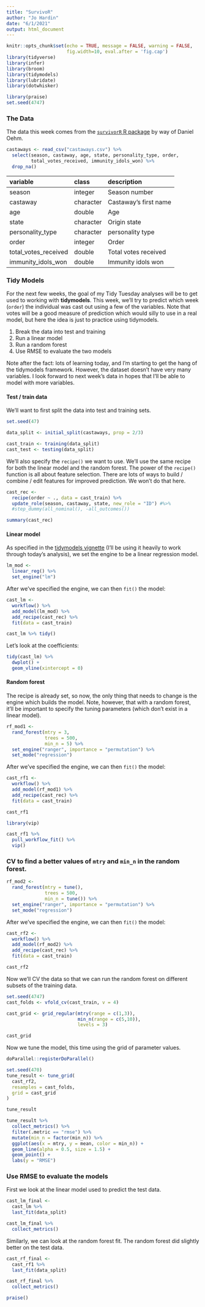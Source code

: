 ```yaml
---
title: "SurvivoR"
author: "Jo Hardin"
date: "6/1/2021"
output: html_document
---
```


```r
knitr::opts_chunk$set(echo = TRUE, message = FALSE, warning = FALSE,
                      fig.width=10, eval.after = 'fig.cap')
library(tidyverse)
library(infer)
library(broom)
library(tidymodels)
library(lubridate)
library(dotwhisker)

library(praise)
set.seed(4747)
```

### The Data


The data this week comes from the [`survivorR` R package](https://github.com/doehm/survivoR) by way of Daniel Oehm.

```r
castaways <- read_csv("castaways.csv") %>%
  select(season, castaway, age, state, personality_type, order, 
         total_votes_received, immunity_idols_won) %>%
  drop_na()
```


|variable             |class     |description |
|:--------------------|:---------|:-----------|
|season          |integer   | Season number |
|castaway             |character | Castaway's first name |
|age                  |double    | Age |
|state                |character | Origin state |
|personality_type     |character | personality type |
|order                |integer   | Order |
|total_votes_received |double    | Total votes received |
|immunity_idols_won   |double    | Immunity idols won |


### Tidy Models

For the next few weeks, the goal of my Tidy Tuesday analyses will be to get used to working with **tidymodels**.  This week, we'll try to predict which week (`order`) the individual was cast out using a few of the variables.  Note that votes will be a good measure of prediction which would silly to use in a real model, but here the idea is just to practice using tidymodels.

1. Break the data into test and training
2. Run a linear model
3. Run a random forest
4. Use RMSE to evaluate the two models

Note after the fact:  lots of learning today, and I'm starting to get the hang of the tidymodels framework.  However, the dataset doesn't have very many variables.  I look forward to next week's data in hopes that I'll be able to model with more variables.


####  Test / train data

We'll want to first split the data into test and training sets.

```r
set.seed(47)

data_split <- initial_split(castaways, prop = 2/3)

cast_train <- training(data_split)
cast_test <- testing(data_split)
```

We'll also specify the `recipe()` we want to use.  We'll use the same recipe for both the linear model and the random forest.  The power of the `recipe()` function is all about feature selection.  There are lots of ways to build / combine / edit features for improved prediction.  We won't do that here.

```r
cast_rec <-
  recipe(order ~ ., data = cast_train) %>%
  update_role(season, castaway, state, new_role = "ID") #%>%
  #step_dummy(all_nominal(), -all_outcomes())

summary(cast_rec)
```


#### Linear model

As specified in the [tidymodels vignette](https://www.tidymodels.org/) (I'll be using it heavily to work through today's analysis), we set the engine to be a linear regression model.

```r
lm_mod <-
  linear_reg() %>%
  set_engine("lm")
```

After we've specified the engine, we can then `fit()` the model:

```r
cast_lm <-
  workflow() %>%
  add_model(lm_mod) %>%
  add_recipe(cast_rec) %>%
  fit(data = cast_train)

cast_lm %>% tidy()
```

Let's look at the coefficients:

```r
tidy(cast_lm) %>%
  dwplot() +
  geom_vline(xintercept = 0)
```

#### Random forest

The recipe is already set, so now, the only thing that needs to change is the engine which builds the model.  Note, however, that with a random forest, it'll be important to specify the tuning parameters (which don't exist in a linear model).  

```r
rf_mod1 <-
  rand_forest(mtry = 3,
              trees = 500,
              min_n = 5) %>%
  set_engine("ranger", importance = "permutation") %>%
  set_mode("regression") 
```


After we've specified the engine, we can then `fit()` the model:

```r
cast_rf1 <-
  workflow() %>%
  add_model(rf_mod1) %>%
  add_recipe(cast_rec) %>%
  fit(data = cast_train)

cast_rf1
```

```r
library(vip)

cast_rf1 %>%
  pull_workflow_fit() %>%
  vip()
```

### CV to find a better values of `mtry` and `min_n` in the random forest.

```r
rf_mod2 <-
  rand_forest(mtry = tune(),
              trees = 500,
              min_n = tune()) %>%
  set_engine("ranger", importance = "permutation") %>%
  set_mode("regression") 
```

After we've specified the engine, we can then `fit()` the model:

```r
cast_rf2 <-
  workflow() %>%
  add_model(rf_mod2) %>%
  add_recipe(cast_rec) %>%
  fit(data = cast_train)

cast_rf2
```


Now we'll CV the data so that we can run the random forest on different subsets of the training data.

```r
set.seed(4747)
cast_folds <- vfold_cv(cast_train, v = 4)

cast_grid <- grid_regular(mtry(range = c(1,3)),
                          min_n(range = c(5,10)),
                          levels = 3)

cast_grid
```

Now we tune the model, this time using the grid of parameter values.

```r
doParallel::registerDoParallel()

set.seed(470)
tune_result <- tune_grid(
  cast_rf2,
  resamples = cast_folds,
  grid = cast_grid
)

tune_result
```



```r
tune_result %>%
  collect_metrics() %>%
  filter(.metric == "rmse") %>%
  mutate(min_n = factor(min_n)) %>%
  ggplot(aes(x = mtry, y = mean, color = min_n)) +
  geom_line(alpha = 0.5, size = 1.5) +
  geom_point() + 
  labs(y = "RMSE")
```


### Use RMSE to evaluate the models


First we look at the linear model used to predict the test data.

```r
cast_lm_final <-
  cast_lm %>%
  last_fit(data_split)

cast_lm_final %>%
  collect_metrics()
```

Similarly, we can look at the random forest fit.  The random forest did slightly better on the test data.

```r
cast_rf_final <-
  cast_rf1 %>%
  last_fit(data_split)

cast_rf_final %>%
  collect_metrics()
```



```r
praise()
```